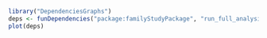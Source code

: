 ```r
library("DependenciesGraphs")
deps <- funDependencies("package:familyStudyPackage", "run_full_analysis")
plot(deps)
```

